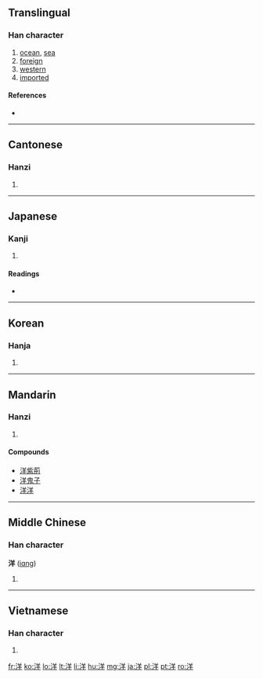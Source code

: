 ==Translingual==

===Han character===
{{Han char|rn=85|rad=水|as=06|sn=9|four=3815<sub>1</sub>|canj=水廿手 (ETQ)|ids=⿰[[氵]][[羊]]}}

# [[ocean]], [[sea]]
# [[foreign]]
# [[western]]
# [[imported]]

====References====
* {{Han ref|kx=0619.280|dkj=17363|dj=1014.190|hdz=31615.110|uh=6D0B|ud=27915|bh=AC76|bd=44150}}

----

==Cantonese==

===Hanzi===
{{yue-hanzi|jyut=|y=yeung4}}

# {{defn|lang=yue|sort=水06}}

----

==Japanese==

===Kanji===
{{ja-kanji|grade=3|rs=水06}}

# {{defn|lang=ja|sort=水06}}

====Readings====
* {{ja-readings|on=[[よう]] (yō), [[しょう]] (shō)|kun=[[なだ]] (nada)}}

----

==Korean==

===Hanja===
{{ko-hanja|hangeul=양|eumhun=|rv=yang|mr=yang|y=yang}}

# {{defn|lang=ko|sort=水06}}

----

==Mandarin==
{{wikipedia|lang=zh|sc=Hani}}

===Hanzi===
{{cmn-hanzi|pin=[[yáng]] ([[yang2]])|wg=yang<sup>2</sup>}}

# {{defn|lang=cmn|sort=水06}}

====Compounds====
* [[洋紫荊]]
* [[洋鬼子]]
* [[洋洋]]

----

==Middle Chinese==
{{wikipedia|lang=zh-classical|sc=Hani}}

===Han character===
'''洋''' ([[iɑng]])

# {{defn|Middle Chinese|sort=水06}}

----

==Vietnamese==

===Han character===
{{vi-hantu|[[dương]]|rs=水06}}

# {{defn|lang=vi|sort=水06}}

[[fr:洋]]
[[ko:洋]]
[[lo:洋]]
[[lt:洋]]
[[li:洋]]
[[hu:洋]]
[[mg:洋]]
[[ja:洋]]
[[pl:洋]]
[[pt:洋]]
[[ro:洋]]